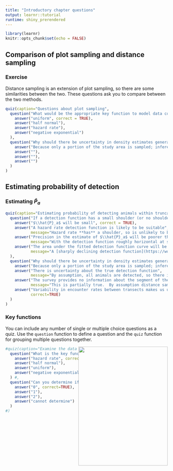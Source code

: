 ```yaml
---
title: "Introductory chapter questions"
output: learnr::tutorial
runtime: shiny_prerendered
---
```


```r
library(learnr)
knitr::opts_chunk$set(echo = FALSE)
```


## Comparison of plot sampling and distance sampling

### Exercise 

Distance sampling is an extension of plot sampling, so there are some similarities between the two.  These questions ask you to compare between the two methods.

```r
quiz(caption="Questions about plot sampling",
  question("What would be the appropriate key function to model data collected using plot sampling?",
    answer("uniform", correct = TRUE),
    answer("half normal"),
    answer("hazard rate"),
    answer("negative exponential")
  ),
  question("Why should there be uncertainty in density estimates generated by plot sampling when there is no detection function to fit?",
    answer("Because only a portion of the study area is sampled; inference must be drawn to portions of the study area not visited.", correct = TRUE),
    answer(""),
    answer(""),
    answer("")
  )
)
```

## Estimating probability of detection

### Estimating $\hat{P}_a$

```r
quiz(caption="Estimating probability of detecting animals within truncation distance of transects",
  question("If a detection function has a small shoulder (or no shoulder at all), what can we say?",
    answer("$\\hat{P}_a$ will be small", correct = TRUE),
    answer("A hazard rate detection function is likely to be suitable",
           message="Hazard rate **has** a shoulder, so is unlikely to be suitable."),
    answer("Precision in the estimate of $\\hat{P}_a$ will be poorer than if there is a distinct shoulder", correct = TRUE,
           message="With the detection function roughly horizontal at small distances, parameter(s) of the detection function can be estimated with greater precision."),
    answer("The area under the fitted detection function curve will be roughly equal to the area under the rectangle",
           message="A [sharply declining detection function](https://workshops.distancesampling.org/online-course/syllabus/Chapter7/#multi-species-survey---montrave-line-transects) will have a small area relative to the area under the rectangle.")
  ),
  question("Why should there be uncertainty in density estimates generated by plot sampling when there is no detection function to fit?",
    answer("Because only a portion of the study area is sampled; inference must be drawn to portions of the study area not visited.", correct = TRUE),
    answer("There is uncertainty about the true detection function", 
           message="By assumption, all animals are detected, so there is no detection function."),
    answer("The survey provides no information about the segment of the animal population away from the surveyed transects", 
           message="This is partially true.  By assumption distance sampling assumes that transects are placed randomly so that data collected on transects is relevant to portions of the study area not sampled."),
    answer("Variability in encounter rates between transects makes us uncertain about the encounter rate on a transect located elsewhere on the study area",
           correct=TRUE)
  )
)
```

### Key functions

You can include any number of single or multiple choice questions as a quiz. Use the `question` function to define a question and the `quiz` function for grouping multiple questions together.  

<img src="images/hrhist(minke).png" style="float:right; width:277px; height:370px">

```r
#quiz(caption="Examine the data and detection function at right for these questions.",
  question("What is the key function fitted to these perpendicular distance data?",
    answer("hazard rate", correct=TRUE),
    answer("half normal"),
    answer("uniform"),
    answer("negative exponential")
  ) #,
  question("Can you determine if there were adjustments included in detection function; if so how many?",
    answer("0", correct=TRUE),
    answer("1"),
    answer("2"),
    answer("cannot determine")
  )
#)
```

